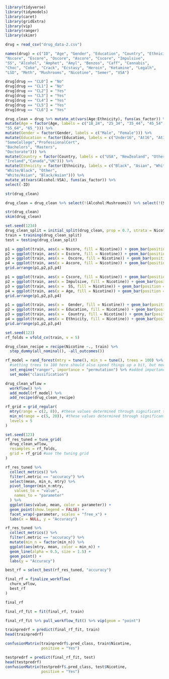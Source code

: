 ```{r}
library(tidyverse)
library(tidymodels)
library(caret)
library(gridExtra)
library(vip)
library(ranger)
library(skimr)
```

```{r}
drug = read_csv("drug_data-2.csv")
```
```{r}
names(drug) = c("ID", "Age", "Gender", "Education", "Country", "Ethnicity",
"Nscore", "Escore", "Oscore", "Ascore", "Cscore", "Impulsive",
"SS", "Alcohol", "Amphet", "Amyl", "Benzos", "Caff", "Cannabis",
"Choc", "Coke", "Crack", "Ecstasy", "Heroin", "Ketamine", "Legalh",
"LSD", "Meth", "Mushrooms", "Nicotine", "Semer", "VSA")
```
```{r}
drug[drug == "CL0"] = "No"
drug[drug == "CL1"] = "No"
drug[drug == "CL2"] = "Yes"
drug[drug == "CL3"] = "Yes"
drug[drug == "CL4"] = "Yes"
drug[drug == "CL5"] = "Yes"
drug[drug == "CL6"] = "Yes"
```
```{r}
drug_clean = drug %>% mutate_at(vars(Age:Ethnicity), funs(as_factor)) %>%
mutate(Age = factor(Age, labels = c("18_24", "25_34", "35_44", "45_54",
"55_64", "65_"))) %>%
mutate(Gender = factor(Gender, labels = c("Male", "Female"))) %>%
mutate(Education = factor(Education, labels = c("Under16", "At16", "At17", "At18",
"SomeCollege","ProfessionalCert",
"Bachelors", "Masters",
"Doctorate"))) %>%
mutate(Country = factor(Country, labels = c("USA", "NewZealand", "Other", "Australia",
"Ireland","Canada","UK"))) %>%
mutate(Ethnicity = factor(Ethnicity, labels = c("Black", "Asian", "White",
"White/Black", "Other",
"White/Asian", "Black/Asian"))) %>%
mutate_at(vars(Alcohol:VSA), funs(as_factor)) %>%
select(-ID)
```
```{r}
str(drug_clean)
```
```{r}
drug_clean = drug_clean %>% select(!(Alcohol:Mushrooms)) %>% select(!(Semer:VSA))
```
```{r}
str(drug_clean)
skim(drug_clean)
```
```{r}
set.seed(1234) 
drug_clean_split = initial_split(drug_clean, prop = 0.7, strata = Nicotine) #70% in training
train = training(drug_clean_split)
test = testing(drug_clean_split)
```
```{r}
p1 = ggplot(train, aes(x = Nscore, fill = Nicotine)) + geom_bar(position = "fill")
p2 = ggplot(train, aes(x = Escore, fill = Nicotine)) + geom_bar(position = "fill")
p3 = ggplot(train, aes(x = 	Oscore, fill = Nicotine)) + geom_bar(position = "fill")
p4 = ggplot(train, aes(x = Ascore, fill = Nicotine)) + geom_bar(position = "fill")
grid.arrange(p1,p2,p3,p4)
```

```{r}
p1 = ggplot(train, aes(x = Cscore, fill = Nicotine)) + geom_bar(position = "fill")
p2 = ggplot(train, aes(x = Impulsive, fill = Nicotine)) + geom_bar(position = "fill")
p3 = ggplot(train, aes(x = 	SS, fill = Nicotine)) + geom_bar(position = "fill")
p4 = ggplot(train, aes(x = Age, fill = Nicotine)) + geom_bar(position = "fill")
grid.arrange(p1,p2,p3,p4)
```
```{r}
p1 = ggplot(train, aes(x = 	Gender, fill = Nicotine)) + geom_bar(position = "fill")
p2 = ggplot(train, aes(x = Education, fill = Nicotine)) + geom_bar(position = "fill")
p3 = ggplot(train, aes(x = 	Country, fill = Nicotine)) + geom_bar(position = "fill")
p4 = ggplot(train, aes(x = Ethnicity, fill = Nicotine)) + geom_bar(position = "fill")
grid.arrange(p1,p2,p3,p4)
```
```{r}
set.seed(123)
rf_folds = vfold_cv(train, v = 5)
```

```{r}
drug_clean_recipe = recipe(Nicotine ~., train) %>%
  step_dummy(all_nominal(), -all_outcomes())

rf_model = rand_forest(mtry = tune(), min_n = tune(), trees = 100) %>% #add tuning of mtry and min_n parameters
  #setting trees to 100 here should also speed things up a bit, but more trees might be better
  set_engine("ranger", importance = "permutation") %>% #added importance metric
  set_mode("classification")

drug_clean_wflow = 
  workflow() %>% 
  add_model(rf_model) %>% 
  add_recipe(drug_clean_recipe)

rf_grid = grid_regular(
  mtry(range = c(2, 8)), #these values determined through significant trial and error
  min_n(range = c(5, 20)), #these values determined through significant trial and error
  levels = 5
)

set.seed(123)
rf_res_tuned = tune_grid(
  drug_clean_wflow,
  resamples = rf_folds,
  grid = rf_grid #use the tuning grid
)
```
```{r}
rf_res_tuned %>%
  collect_metrics() %>%
  filter(.metric == "accuracy") %>%
  select(mean, min_n, mtry) %>%
  pivot_longer(min_n:mtry,
    values_to = "value",
    names_to = "parameter"
  ) %>%
  ggplot(aes(value, mean, color = parameter)) +
  geom_point(show.legend = FALSE) +
  facet_wrap(~parameter, scales = "free_x") +
  labs(x = NULL, y = "Accuracy")
```
```{r}
rf_res_tuned %>%
  collect_metrics() %>%
  filter(.metric == "accuracy") %>%
  mutate(min_n = factor(min_n)) %>%
  ggplot(aes(mtry, mean, color = min_n)) +
  geom_line(alpha = 0.5, size = 1.5) +
  geom_point() +
  labs(y = "Accuracy")
```
```{r}
best_rf = select_best(rf_res_tuned, "accuracy")

final_rf = finalize_workflow(
  churn_wflow,
  best_rf
)

final_rf
```
```{r}
final_rf_fit = fit(final_rf, train)
```
```{r}
final_rf_fit %>% pull_workflow_fit() %>% vip(geom = "point")
```

```{r}
trainpredrf = predict(final_rf_fit, train)
head(trainpredrf)
```

```{r}
confusionMatrix(trainpredrf$.pred_class, train$Nicotine, 
                positive = "Yes")
```
```{r}
testpredrf = predict(final_rf_fit, test)
head(testpredrf)
confusionMatrix(testpredrf$.pred_class, test$Nicotine, 
                positive = "Yes")
```

